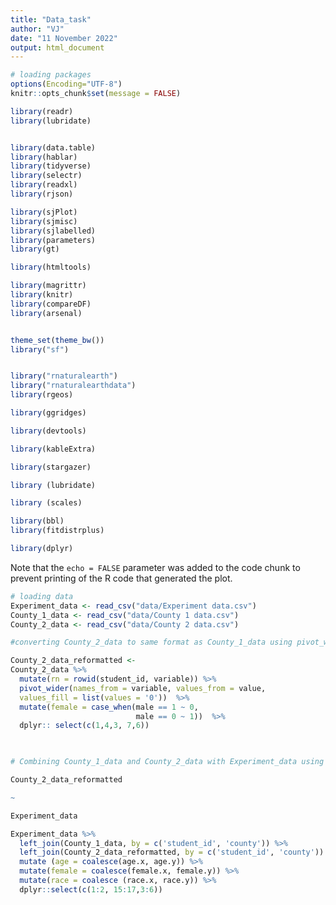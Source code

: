 ```yaml
---
title: "Data_task"
author: "VJ"
date: "11 November 2022"
output: html_document
---
```






```r
# loading packages
options(Encoding="UTF-8")
knitr::opts_chunk$set(message = FALSE)

library(readr)
library(lubridate)


library(data.table)
library(hablar)
library(tidyverse)
library(selectr)
library(readxl)
library(rjson)

library(sjPlot)
library(sjmisc)
library(sjlabelled)
library(parameters)
library(gt)

library(htmltools)

library(magrittr)
library(knitr)
library(compareDF)
library(arsenal)


theme_set(theme_bw())
library("sf")


library("rnaturalearth")
library("rnaturalearthdata")
library(rgeos)

library(ggridges)

library(devtools)

library(kableExtra)

library(stargazer)

library (lubridate)

library (scales)

library(bbl)
library(fitdistrplus)

library(dplyr)
```

Note that the `echo = FALSE` parameter was added to the code chunk to prevent printing of the R code that generated the plot.

```r
# loading data
Experiment_data <- read_csv("data/Experiment data.csv")
County_1_data <- read_csv("data/County 1 data.csv")
County_2_data <- read_csv("data/County 2 data.csv")
```

```r
#converting County_2_data to same format as County_1_data using pivot_wider

County_2_data_reformatted <-
County_2_data %>% 
  mutate(rn = rowid(student_id, variable)) %>%
  pivot_wider(names_from = variable, values_from = value, 
  values_fill = list(values = '0'))  %>% 
  mutate(female = case_when(male == 1 ~ 0,
                            male == 0 ~ 1))  %>% 
  dplyr:: select(c(1,4,3, 7,6)) 

  
```
```r
# Combining County_1_data and County_2_data with Experiment_data using join

County_2_data_reformatted 

~

Experiment_data

Experiment_data %>% 
  left_join(County_1_data, by = c('student_id', 'county')) %>% 
  left_join(County_2_data_reformatted, by = c('student_id', 'county')) %>% 
  mutate (age = coalesce(age.x, age.y)) %>% 
  mutate(female = coalesce(female.x, female.y)) %>% 
  mutate(race = coalesce (race.x, race.y)) %>% 
  dplyr::select(c(1:2, 15:17,3:6))

```

